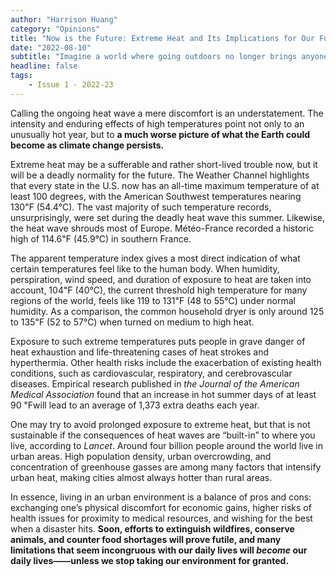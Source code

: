 ```yaml
---
author: "Harrison Huang"
category: "Opinions"
title: "Now is the Future: Extreme Heat and Its Implications for Our Future"
date: "2022-08-10"
subtitle: "Imagine a world where going outdoors no longer brings anyone pleasure and staying indoors becomes the norm."
headline: false
tags:
    - Issue 1 - 2022-23
---
```



Calling the ongoing heat wave a mere discomfort is an understatement. The intensity and enduring effects of high temperatures point not only to an unusually hot year, but to **a much worse picture of what the Earth could become as climate change persists.**

Extreme heat may be a sufferable and rather short-lived trouble now, but it will be a deadly normality for the future. The Weather Channel highlights that every state in the U.S. now has an all-time maximum temperature of at least 100 degrees, with the American Southwest temperatures nearing 130℉  (54.4℃). The vast majority of such temperature records, unsurprisingly, were set during the deadly heat wave this summer. Likewise, the heat wave shrouds most of Europe. Météo-France recorded a historic high of 114.6℉ (45.9℃) in southern France.

The apparent temperature index gives a most direct indication of what certain temperatures feel like to the human body. When humidity, perspiration, wind speed, and duration of exposure to heat are taken into account, 104℉ (40℃), the current threshold high temperature for many regions of the world, feels like 119 to 131℉ (48 to 55℃) under normal humidity. As a comparison, the common household dryer is only around 125 to 135℉ (52 to 57℃) when turned on medium to high heat.

Exposure to such extreme temperatures puts people in grave danger of heat exhaustion and life-threatening cases of heat strokes and hyperthermia. Other health risks include the exacerbation of existing health conditions, such as cardiovascular, respiratory, and cerebrovascular diseases. Empirical research published in _the Journal of the American Medical Association_ found that an increase in hot summer days of at least 90 ℉will lead to an average of 1,373 extra deaths each year.

One may try to avoid prolonged exposure to extreme heat, but that is not sustainable if the consequences of heat waves are “built-in” to where you live, according to _Lancet_. Around four billion people around the world live in urban areas. High population density, urban overcrowding, and concentration of greenhouse gasses are among many factors that intensify urban heat, making cities almost always hotter than rural areas.

In essence, living in an urban environment is a balance of pros and cons: exchanging one’s physical discomfort for economic gains, higher risks of health issues for proximity to medical resources, and wishing for the best when a disaster hits. **Soon, efforts to extinguish wildfires, conserve animals, and counter food shortages will prove futile, and many limitations that seem incongruous with our daily lives will _become_ our daily lives——unless we stop taking our environment for granted.**